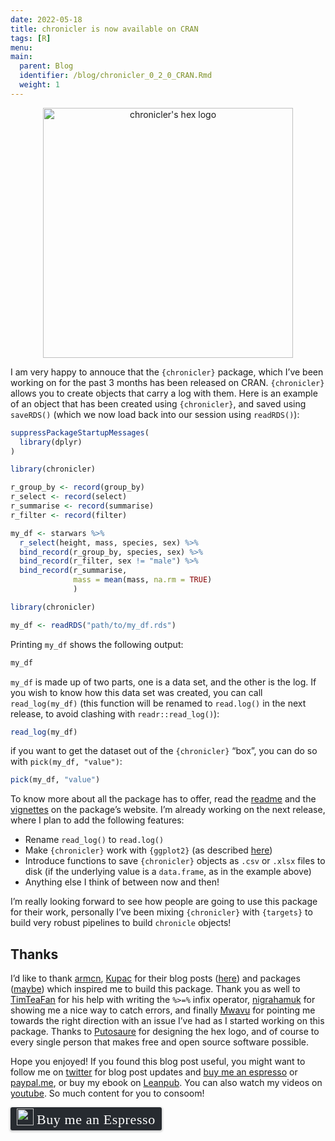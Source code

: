 ```yaml
---
date: 2022-05-18
title: chronicler is now available on CRAN
tags: [R]
menu:
main:
  parent: Blog
  identifier: /blog/chronicler_0_2_0_CRAN.Rmd
  weight: 1
---
```



<div style="text-align:center;">
<a href="https://b-rodrigues.github.io/chronicler/">
<img src="https://b-rodrigues.github.io/chronicler/reference/figures/hex.png" title = "chronicler's hex logo" height="400px"></a>
</div>

I am very happy to annouce that the `{chronicler}` package, which I’ve been working on for the past
3 months has been released on CRAN. `{chronicler}` allows you to create objects that carry a log
with them. Here is an example of an object that has been created using `{chronicler}`, and saved
using `saveRDS()` (which we now load back into our session using `readRDS()`):

```r
suppressPackageStartupMessages(
  library(dplyr)
)

library(chronicler)

r_group_by <- record(group_by)
r_select <- record(select)
r_summarise <- record(summarise)
r_filter <- record(filter)

my_df <- starwars %>%
  r_select(height, mass, species, sex) %>%
  bind_record(r_group_by, species, sex) %>%
  bind_record(r_filter, sex != "male") %>%
  bind_record(r_summarise,
              mass = mean(mass, na.rm = TRUE)
              )

```

```r
library(chronicler)

my_df <- readRDS("path/to/my_df.rds")
```

Printing `my_df` shows the following output:

```r
my_df
```

`my_df` is made up of two parts, one is a data set, and the other is the log. If you wish
to know how this data set was created, you can call `read_log(my_df)` (this function will
be renamed to `read.log()` in the next release, to avoid clashing with `readr::read_log()`):

```r
read_log(my_df)
```

if you want to get the dataset out of the `{chronicler}` "box", you can do so with `pick(my_df, "value")`:

```r
pick(my_df, "value")
```

To know more about all the package has to offer, read the
[readme](https://b-rodrigues.github.io/chronicler/) and the
[vignettes](https://b-rodrigues.github.io/chronicler/articles/) on the package’s website. I’m
already working on the next release, where I plan to add the following features:

* Rename `read_log()` to `read.log()`
* Make `{chronicler}` work with `{ggplot2}` (as described [here](https://www.brodrigues.co/blog/2022-05-15-self_doc_ggplot/))
* Introduce functions to save `{chronicler}` objects as `.csv` or `.xlsx` files to disk (if the underlying value is a `data.frame`, as in the example above)
* Anything else I think of between now and then!

I’m really looking forward to see how people are going to use this package for their work,
personally I’ve been mixing `{chronicler}` with `{targets}` to build very robust pipelines to build
`chronicle` objects!

## Thanks

I’d like to thank [armcn](https://github.com/armcn), [Kupac](https://github.com/Kupac) for their
blog posts ([here](https://kupac.gitlab.io/biofunctor/2019/05/25/maybe-monad-in-r/)) and packages
([maybe](https://armcn.github.io/maybe/)) which inspired me to build this package. Thank you as
well to
[TimTeaFan](https://community.rstudio.com/t/help-with-writing-a-custom-pipe-and-environments/133447/2?u=brodriguesco)
for his help with writing the `%>=%` infix operator,
[nigrahamuk](https://community.rstudio.com/t/best-way-to-catch-rlang-errors-consistently/131632/5?u=brodriguesco)
for showing me a nice way to catch errors, and finally
[Mwavu](https://community.rstudio.com/t/how-to-do-call-a-dplyr-function/131396/2?u=brodriguesco)
for pointing me towards the right direction with an issue I've had as I started working on this
package. Thanks to [Putosaure](https://twitter.com/putosaure) for designing the hex logo,
and of course to every single person that makes free and open source software possible.

Hope you enjoyed! If you found this blog post useful, you might want to follow 
me on [twitter](https://www.twitter.com/brodriguesco) for blog post updates and 
[buy me an espresso](https://www.buymeacoffee.com/brodriguesco) or [paypal.me](https://www.paypal.me/brodriguesco), or buy my ebook on [Leanpub](https://leanpub.com/modern_tidyverse).
You can also watch my videos on [youtube](https://www.youtube.com/c/BrunoRodrigues1988/).
So much content for you to consoom!

<style>.bmc-button img{width: 27px !important;margin-bottom: 1px !important;box-shadow: none !important;border: none !important;vertical-align: middle !important;}.bmc-button{line-height: 36px !important;height:37px !important;text-decoration: none !important;display:inline-flex !important;color:#ffffff !important;background-color:#272b30 !important;border-radius: 3px !important;border: 1px solid transparent !important;padding: 1px 9px !important;font-size: 22px !important;letter-spacing:0.6px !important;box-shadow: 0px 1px 2px rgba(190, 190, 190, 0.5) !important;-webkit-box-shadow: 0px 1px 2px 2px rgba(190, 190, 190, 0.5) !important;margin: 0 auto !important;font-family:'Cookie', cursive !important;-webkit-box-sizing: border-box !important;box-sizing: border-box !important;-o-transition: 0.3s all linear !important;-webkit-transition: 0.3s all linear !important;-moz-transition: 0.3s all linear !important;-ms-transition: 0.3s all linear !important;transition: 0.3s all linear !important;}.bmc-button:hover, .bmc-button:active, .bmc-button:focus {-webkit-box-shadow: 0px 1px 2px 2px rgba(190, 190, 190, 0.5) !important;text-decoration: none !important;box-shadow: 0px 1px 2px 2px rgba(190, 190, 190, 0.5) !important;opacity: 0.85 !important;color:#82518c !important;}</style><link href="https://fonts.googleapis.com/css?family=Cookie" rel="stylesheet"><a class="bmc-button" target="_blank" href="https://www.buymeacoffee.com/brodriguesco"><img src="https://www.buymeacoffee.com/assets/img/BMC-btn-logo.svg" alt="Buy me an Espresso"><span style="margin-left:5px">Buy me an Espresso</span></a>
